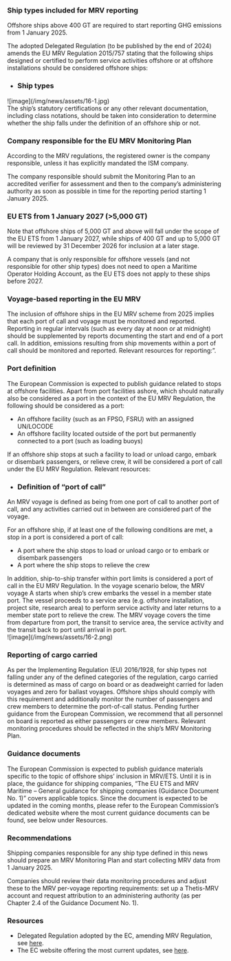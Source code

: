 ### **Ship types included for MRV reporting**

<div className='news-paragraph'>
Offshore ships above 400 GT are required to start reporting GHG emissions from 1 January 2025.

The adopted Delegated Regulation (to be published by the end of 2024) amends the EU MRV Regulation 2015/757 stating that the following ships designed or certified to perform service activities offshore or at offshore installations should be considered offshore ships:
</div>

- ### Ship types

<div className="news-image img-size_2">
![image](/img/news/assets/16-1.jpg)
</div>

<div className='news-paragraph'>
The ship’s statutory certifications or any other relevant documentation, including class notations, should be taken into consideration to determine whether the ship falls under the definition of an offshore ship or not.
</div>

### **Company responsible for the EU MRV Monitoring Plan**

<div className='news-paragraph'>
According to the MRV regulations, the registered owner is the company responsible, unless it has explicitly mandated the ISM company.

The company responsible should submit the Monitoring Plan to an accredited verifier for assessment and then to the company’s administering authority as soon as possible in time for the reporting period starting 1 January 2025.
</div>

### **EU ETS from 1 January 2027 (>5,000 GT)**

<div className='news-paragraph'>
Note that offshore ships of 5,000 GT and above will fall under the scope of the EU ETS from 1 January 2027, while ships of 400 GT and up to 5,000 GT will be reviewed by 31 December 2026 for inclusion at a later stage.

A company that is only responsible for offshore vessels (and not responsible for other ship types) does not need to open a Maritime Operator Holding Account, as the EU ETS does not apply to these ships before 2027.
</div>

### **Voyage-based reporting in the EU MRV**

<div className='news-paragraph'>
The inclusion of offshore ships in the EU MRV scheme from 2025 implies that each port of call and voyage must be monitored and reported. Reporting in regular intervals (such as every day at noon or at midnight) should be supplemented by reports documenting the start and end of a port call. In addition, emissions resulting from ship movements within a port of call should be monitored and reported. Relevant resources for reporting:”.
</div>

### **Port definition**

<div className='news-paragraph'>
The European Commission is expected to publish guidance related to stops at offshore facilities. Apart from port facilities ashore, which should naturally also be considered as a port in the context of the EU MRV Regulation, the following should be considered as a port:
</div>

- An offshore facility (such as an FPSO, FSRU) with an assigned UN/LOCODE
- An offshore facility located outside of the port but permanently connected to a port (such as loading buoys)

<div className='news-paragraph'>
If an offshore ship stops at such a facility to load or unload cargo, embark or disembark passengers, or relieve crew, it will be considered a port of call under the EU MRV Regulation. Relevant resources:
</div>

- ### Definition of “port of call”

<div className='news-paragraph'>
An MRV voyage is defined as being from one port of call to another port of call, and any activities carried out in between are considered part of the voyage.

For an offshore ship, if at least one of the following conditions are met, a stop in a port is considered a port of call:
</div>

- A port where the ship stops to load or unload cargo or to embark or disembark passengers
- A port where the ship stops to relieve the crew

<div className='news-paragraph'>
In addition, ship-to-ship transfer within port limits is considered a port of call in the EU MRV Regulation. In the voyage scenario below, the MRV voyage A starts when ship’s crew embarks the vessel in a member state port. The vessel proceeds to a service area (e.g. offshore installation, project site, research area) to perform service activity and later returns to a member state port to relieve the crew. The MRV voyage covers the time from departure from port, the transit to service area, the service activity and the transit back to port until arrival in port.
</div>

<div className="news-image img-size_3">
![image](/img/news/assets/16-2.png)
</div>

### **Reporting of cargo carried**

<div className='news-paragraph'>
As per the Implementing Regulation (EU) 2016/1928, for ship types not falling under any of the defined categories of the regulation, cargo carried is determined as mass of cargo on board or as deadweight carried for laden voyages and zero for ballast voyages. Offshore ships should comply with this requirement and additionally monitor the number of passengers and crew members to determine the port-of-call status. Pending further guidance from the European Commission, we recommend that all personnel on board is reported as either passengers or crew members. Relevant monitoring procedures should be reflected in the ship’s MRV Monitoring Plan.
</div>

### **Guidance documents**

<div className='news-paragraph'>
The European Commission is expected to publish guidance materials specific to the topic of offshore ships’ inclusion in MRV/ETS. Until it is in place, the guidance for shipping companies, “The EU ETS and MRV Maritime – General guidance for shipping companies (Guidance Document No. 1)” covers applicable topics. Since the document is expected to be updated in the coming months, please refer to the European Commission’s dedicated website where the most current guidance documents can be found, see below under Resources.
</div>

### **Recommendations**

<div className='news-paragraph'>
Shipping companies responsible for any ship type defined in this news should prepare an MRV Monitoring Plan and start collecting MRV data from 1 January 2025.

Companies should review their data monitoring procedures and adjust these to the MRV per-voyage reporting requirements: set up a Thetis-MRV account and request attribution to an administering authority (as per Chapter 2.4 of the Guidance Document No. 1).
</div>

### **Resources**

- Delegated Regulation adopted by the EC, amending MRV Regulation, see [here](https://climate.ec.europa.eu/document/download/4e005df8-7aa3-4345-9b06-1465a340bd4f_en?filename=c_2024_7210_en.pdf).
- The EC website offering the most current updates, see [here](https://climate.ec.europa.eu/eu-action/transport/reducing-emissions-shipping-sector_en#documentation).